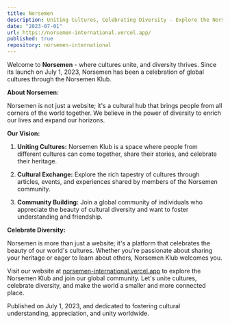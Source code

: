 ```yaml
---
title: Norsemen
description: Uniting Cultures, Celebrating Diversity - Explore the Norsemen Klub
date: "2023-07-01"
url: https://norsemen-international.vercel.app/
published: true
repository: norsemen-international
---
```


Welcome to **Norsemen** - where cultures unite, and diversity thrives. Since its launch on July 1, 2023, Norsemen has been a celebration of global cultures through the Norsemen Klub.

**About Norsemen:**

Norsemen is not just a website; it's a cultural hub that brings people from all corners of the world together. We believe in the power of diversity to enrich our lives and expand our horizons.

**Our Vision:**

1. **Uniting Cultures:** Norsemen Klub is a space where people from different cultures can come together, share their stories, and celebrate their heritage.

2. **Cultural Exchange:** Explore the rich tapestry of cultures through articles, events, and experiences shared by members of the Norsemen community.

3. **Community Building:** Join a global community of individuals who appreciate the beauty of cultural diversity and want to foster understanding and friendship.

**Celebrate Diversity:**

Norsemen is more than just a website; it's a platform that celebrates the beauty of our world's cultures. Whether you're passionate about sharing your heritage or eager to learn about others, Norsemen Klub welcomes you.

Visit our website at [norsemen-international.vercel.app](https://norsemen-international.vercel.app/) to explore the Norsemen Klub and join our global community. Let's unite cultures, celebrate diversity, and make the world a smaller and more connected place.

Published on July 1, 2023, and dedicated to fostering cultural understanding, appreciation, and unity worldwide.
